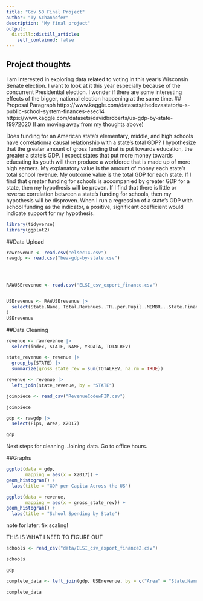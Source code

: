 ```yaml
---
title: "Gov 50 Final Project"
author: "Ty Schanhofer"
description: "My final project"
output:
  distill::distill_article:
    self_contained: false
---
```




## Project thoughts

I am interested in exploring data related to voting in this year's Wisconsin Senate election. I want to look at it this year especially because of the concurrent Presidential election. I wonder if there are some interesting effects of the bigger, national election happening at the same time.
## Proposal Paragraph
https://www.kaggle.com/datasets/thedevastator/u-s-public-school-system-finances-esec14
https://www.kaggle.com/datasets/davidbroberts/us-gdp-by-state-19972020
  (I am moving away from my thoughts above) 
  
  Does funding for an American state's elementary, middle, and high schools have correlation/a causal relationship with a state's total GDP? I hypothesize that the greater amount of gross funding that is put towards education, the greater a state's GDP. I expect states that put more money towards educating its youth will then produce a workforce that is made up of more high earners. My explanatory value is the amount of money each state's total school revenue. My outcome value is the total GDP for each state. If I find that greater funding for schools is accompanied by greater GDP for a state, then my hypothesis will be proven. If I find that there is little or reverse correlation between a state's funding for schools, then my hypothesis will be disproven. When I run a regression of a state's GDP with school funding as the indicator, a positive, significant coefficient would indicate support for my hypothesis.
  

```r
library(tidyverse)
library(ggplot2)
```

  
##Data Upload
```r
rawrevenue <- read.csv("elsec14.csv")
rawgdp <- read.csv("bea-gdp-by-state.csv")




RAWUSErevenue <- read.csv("ELSI_csv_export_finance.csv")


USErevenue <- RAWUSErevenue |>
  select(State.Name, Total.Revenues..TR..per.Pupil..MEMBR...State.Finance..2016.17
)
USErevenue
```

##Data Cleaning
```r
revenue <- rawrevenue |>
  select(index, STATE, NAME, YRDATA, TOTALREV)

state_revenue <- revenue |>
  group_by(STATE) |>
  summarize(gross_state_rev = sum(TOTALREV, na.rm = TRUE))

revenue <- revenue |>
  left_join(state_revenue, by = "STATE")

joinpiece <- read_csv("RevenueCodewFIP.csv")

joinpiece
```


```r
gdp <- rawgdp |>
  select(Fips, Area, X2017)

gdp
```

Next steps for cleaning. Joining data. Go to office hours.

##Graphs

```r
ggplot(data = gdp,
       mapping = aes(x = X2017)) +
geom_histogram() +
  labs(title = "GDP per Capita Across the US")
```

```r
ggplot(data = revenue,
       mapping = aes(x = gross_state_rev)) +
geom_histogram() +
  labs(title = "School Spending by State")
```

note for later: fix scaling!










THIS IS WHAT I NEED TO FIGURE OUT
```r
schools <- read_csv("data/ELSI_csv_export_finance2.csv")

schools
```


```r
gdp
```



```r
complete_data <- left_join(gdp, USErevenue, by = c("Area" = "State.Name"))

complete_data
```





  
